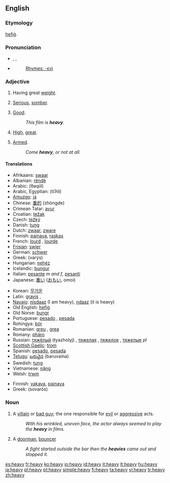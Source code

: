 ==English==

{{rank|company|sweet|duty|614|heavy|single|foot|beauty}}

===Etymology===
{{OE.}} [[hefig|hefiġ]].

===Pronunciation===
*{{AHD|hev'i}}, {{IPA|/ˈhɛvi/}}, {{SAMPA|/"hEvi/}}
*{{audio|en-us-heavy.ogg|Audio (US)}}
*:[[Rhymes:English:-ɛvi|Rhymes: -ɛvi]]

===Adjective===
{{en-adj|heavier|heaviest}}

# {{italbrac|of a physical object}} Having great [[weight]].
# {{italbrac|of a topic}} [[serious|Serious]], [[somber]].
# {{context|UK|slang}} [[Good]].
#:''This film is '''heavy'''.''
# {{italbrac|of a rate of flow}} [[high|High]], [[great]].
# {{context|UK|slang}} [[Armed]].
#:''Come '''heavy''', or not at all.''

====Translations====
{{trans-top|having great weight}}
*Afrikaans: [[swaar]]
*Albanian: [[rëndë]]
*Arabic: {{ARchar|[[ثقيل]]}} (θaqiil)
*Arabic, Egyptian: {{ARchar|[[تقيل]]}} (tiʔiil)
*[[Amuzgo]]: [[ja]]
*Chinese: [[重的]] (zhòngde)
*Crimean Tatar: [[avur]]
*Croatian: [[težak]]
*Czech: [[téžký]]
*Danish: [[tung]]
*Dutch: [[zwaar]], [[zware]]
*Finnish: [[painava]], [[raskas]]
*French: [[lourd]] {{m}}, [[lourde]] {{f}}
*[[Frisian]]: [[swier]]
*German: [[schwer]]
*Greek: {{t|el|βαρύς|m|}} (varýs)
*Hungarian: [[nehéz]]
*Icelandic: [[þungur]]
*Italian: [[pesante]] ''m and f'', [[pesanti]]
*Japanese: [[重い]] ([[おもい]], omoi)
{{trans-mid}}
*Korean: [[무거운]]
*Latin: [[gravis]] {{m}}, {{f}}
*[[Navajo]]: [[nisdaaz]] (I am heavy), [[ndaaz]] (it is heavy)
*Old English: [[hefig|hefiġ]]
*Old Norse: [[þungr]]
*Portuguese: [[pesado]] {{m}}, [[pesada]] {{f}}
*Rohingya: [[bór]]
*Romanian: [[greu]] {{m}}, [[grea]] {{f}}
*Romany: [[phāro]]
*Russian: [[тяжелый|тяжёлый]] (tyazholyj) {{m}}, [[тяжелая]] {{f}}, [[тяжелое]] {{n}}, [[тяжелые]] ''pl''
*[[Scottish Gaelic]]: [[trom]]
*Spanish: [[pesado]], [[pesada]]
*[[Telugu]]: [[బరువైన]] (baruvaina)
*Swedish: [[tung]]
*Vietnamese: [[nặng]]
*Welsh: [[trwm]]
{{trans-bottom}}

{{trans-top|serious}}
*Finnish: [[vakava]], [[painava]]
*Greek: {{t|el|σοβαρός|m|}} (sovarós)
{{trans-mid}}
{{trans-bottom}}

===Noun===
{{en-noun|pl2=heavies}}

# A [[villain]] or [[bad guy]]; the one responsible for [[evil]] or [[aggressive]] acts.
#:''With his wrinkled, uneven face, the actor always seemed to play the '''heavy''' in films.''
# {{slang}} A [[doorman]], [[bouncer]]
#:''A fight started outside the bar then the '''heavies''' came out and stopped it.''

[[es:heavy]]
[[fr:heavy]]
[[ko:heavy]]
[[io:heavy]]
[[id:heavy]]
[[it:heavy]]
[[lt:heavy]]
[[hu:heavy]]
[[ja:heavy]]
[[pl:heavy]]
[[pt:heavy]]
[[simple:heavy]]
[[fi:heavy]]
[[ta:heavy]]
[[vi:heavy]]
[[tr:heavy]]
[[zh:heavy]]